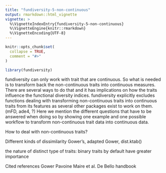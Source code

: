 ```yaml
---
title: "fundiversity-5-non-continuous"
output: rmarkdown::html_vignette
vignette: >
  %\VignetteIndexEntry{fundiversity-5-non-continuous}
  %\VignetteEngine{knitr::rmarkdown}
  %\VignetteEncoding{UTF-8}
---
```


```r
knitr::opts_chunk$set(
  collapse = TRUE,
  comment = "#>"
)
```

```r
library(fundiversity)
```

fundiversity can only work with trait that are continuous. So what is needed is to transform back the non-continuous traits into continuous measures. There are several ways to do that and it has implications on how the traits influence the functional diversity indices.
fundiversity explicitly excludes functions dealing with transforming non-continuous traits into continuous traits from its features as several other packages exist to work on them. (mFD, ade4, ?)
Here we mention the different questions that have to be answered when doing so by showing one example and one possible workflow to transform non-continuous trait data into continuous data.

How to deal with non-continuous traits?

Different kinds of dissimilarity
Gower's, adapted Gower, dist.ktab()

the nature of distinct type of traits: binary traits by default have greater importance

Cited references
Gower
Pavoine
Maire et al.
De Bello handbook
